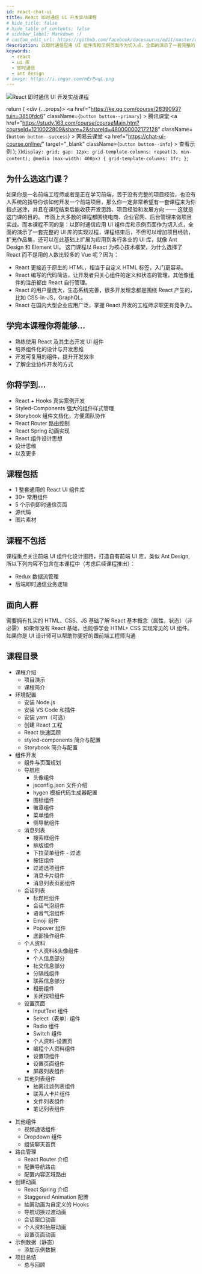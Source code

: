 ```yaml
---
id: react-chat-ui
title: React 即时通信 UI 开发实战课程
# hide_title: false
# hide_table_of_contents: false
# sidebar_label: Markdown :)
# custom_edit_url: https://github.com/facebook/docusaurus/edit/master/docs/api-doc-markdown.md
description: 以即时通信应用 UI 组件库和示例页面作为切入点，全面的演示了一套完整的 UI 库的实现过程，课程结束后，不但可以增加项目经验，扩充作品集，还可以在此基础上扩展为应用到各行各业的 UI 库，就像 Ant Design 和 Element UI。独特的项目、无废话、快节奏的进度，让你在最短的时间完成一套项目。
keywords:
  - react
  - ui 库
  - 即时通信
  - ant design
# image: https://i.imgur.com/mErPwqL.png
---
```



![React 即时通信 UI 开发实战课程](./images/title-small.jpg)

<Purchase />

  return (
    <div {...props}>
      <a
        href="https://ke.qq.com/course/2839093?tuin=3850fdc6"
        className={`button button--primary`}
      >
        腾讯课堂
      </a>
      <a
        href="https://study.163.com/course/courseMain.htm?courseId=1210022809&share=2&shareId=480000002172128"
        className={`button button--success`}
      >
        网易云课堂
      </a>
      <a
        href="https://chat-ui-course.online/"
        target="_blank"
        className={`button button--info`}
      >
        查看示例
      </a>
    </div>
  );
})`
  display: grid;
  gap: 12px;
  grid-template-columns: repeat(3, min-content);
  @media (max-width: 400px) {
    grid-template-columns: 1fr;
  }
`;

## 为什么选这门课？

如果你是一名前端工程师或者是正在学习前端，苦于没有完整的项目经验，也没有人系统的指导你该如何开发一个前端项目，那么你一定非常希望有一套课程来为你指点迷津，并且在课程结束后能收获开发思路、项目经验和发展方向 —— 这就是这门课的目的。
市面上大多数的课程都围绕电商、企业官网、后台管理来做项目实战。而本课程不同的是：以即时通信应用 UI 组件库和示例页面作为切入点，全面的演示了一套完整的 UI 库的实现过程，课程结束后，不但可以增加项目经验，扩充作品集，还可以在此基础上扩展为应用到各行各业的 UI 库，就像 Ant Design 和 Element UI。
这门课程以 React 为核心技术框架，为什么选择了 React 而不是用的人数比较多的 Vue 呢？因为：

- React 更接近于原生的 HTML，相当于自定义 HTML 标签，入门更容易。
- React 编写的代码简洁，让开发者只关心组件的定义和状态的管理，其他像组件的注册都由 React 自行管理。
- React 的用户量庞大，生态系统完善，很多开发理念都是围绕 React 产生的，比如 CSS-in-JS，GraphQL。
- React 在国内大型企业应用广泛，掌握 React 开发的工程师求职更有竞争力。

## 学完本课程你将能够...

- 熟练使用 React 及其生态开发 UI 组件
- 培养组件化的设计与开发思维
- 开发可复用的组件，提升开发效率
- 了解企业协作开发的方式

## 你将学到...

- React + Hooks 真实案例开发
- Styled-Components 强大的组件样式管理
- Storybook 组件文档化，方便团队协作
- React Router 路由控制
- React Spring 动画实现
- React 组件设计思想
- 设计思维
- 以及更多

## 课程包括

- 1 整套通用的 React UI 组件库
- 30+ 常用组件
- 5 个示例即时通信页面
- 源代码
- 图片素材

## 课程不包括

课程重点关注前端 UI 组件化设计思路，打造自有前端 UI 库，类似 Ant Design, 所以下列内容不包含在本课程中（考虑后续课程推出）：

- Redux 数据流管理
- 后端即时通信业务逻辑

## 面向人群

需要拥有扎实的 HTML、CSS、JS 基础了解 React 基本概念（属性，状态）（非必需）
如果你没有 React 基础，也能够学会 HTML+ CSS 实现常见的 UI 组件。如果你是 UI 设计师可以帮助你更好的跟前端工程师沟通

## 课程目录

- 课程介绍
  - 项目演示
  - 课程简介
- 环境配置
  - 安装 Node.js
  - 安装 VS Code 和插件
  - 安装 yarn（可选）
  - 创建 React 工程
  - React 快速回顾
  - styled-components 简介与配置
  - Storybook 简介与配置
- 组件开发
  - 组件与页面规划
  - 导航栏
    - 头像组件
    - jsconfig.json 文件介绍
    - hygen 模板代码生成器配置
    - 图标组件
    - 徽章组件
    - 菜单组件
    - 侧导航组件
  - 消息列表
    - 搜索框组件
    - 排版组件
    - 下拉菜单组件 - 过滤
    - 按钮组件
    - 过滤选项组件
    - 消息卡片组件
    - 消息列表页面组件
  - 会话列表
    - 标题栏组件
    - 会话气泡组件
    - 语音气泡组件
    - Emoji 组件
    - Popover 组件
    - 底部操作组件
  - 个人资料
    - 个人资料&头像组件
    - 个人信息部分
    - 社交信息部分
    - 分隔线组件
    - 联系信息部分
    - 相册组件
    - 关闭按钮组件
  - 设置页面
    - InputText 组件
    - Select（表单）组件
    - Radio 组件
    - Switch 组件
    - 个人资料-设置页
    - 编程个人资料组件
    - 设置项组件
    - 设置页面组件
    - 屏蔽列表组件
  - 其他列表组件
    - 抽离过滤列表组件
    - 联系人卡片组件
    - 文件列表组件
    - 笔记列表组件

* 其他组件
  - 视频通话组件
  - Dropdown 组件
  - 组装聊天首页
* 路由管理
  - React Router 介绍
  - 配置导航路由
  - 配置内容区域路由
* 创建动画
  - React Spring 介绍
  - Staggered Animation 配置
  - 抽离动画为自定义的 Hooks
  - 导航切换过渡动画
  - 会话窗口动画
  - 个人资料抽屉动画
  - 设置页面动画
* 示例数据（静态）
  - 添加示例数据
* 项目总结
  - 总与回顾
